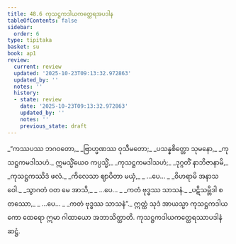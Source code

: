 ```yaml
---
title: 48.6 ကုသဋ္ဌကဒါယကတ္ထေရအပဒါန
tableOfContents: false
sidebar:
  order: 6
type: tipitaka
basket: su
book: ap1
review:
  current: review
  updated: '2025-10-23T09:13:32.972863'
  updated_by: ''
  notes: ''
  history:
  - state: review
    date: '2025-10-23T09:13:32.972863'
    updated_by: ''
    notes: ''
    previous_state: draft
---
```



<ReviewStatus review={frontmatter.review} showDetails={true} />

<HypothesisAnnotation frontmatter={frontmatter} />

<DynamicBreadcrumb />

<Division number="56" book="ap1" e="ch" v="20" p="433">

<Paragraph number="6131" type="verses" book="ap1">
_“ကဿပဿ ဘဂဝတော,_  
_ဗြာဟ္မဏဿ ဝုသီမတော;_  
_ပသန္နစိတ္တော သုမနော,_  
_ကုသဋ္ဌကမဒါသဟံ._  

</Paragraph>

</Division>
<Division number="57" book="ap1" e="ch" v="20" p="433">

<Paragraph number="6132" type="verses" book="ap1">
ဣမသ္မိံယေဝ ကပ္ပသ္မိံ,_  
_ကုသဋ္ဌကမဒါသဟံ;_  
_ဒုဂ္ဂတိံ နာဘိဇာနာမိ,_  
_ကုသဋ္ဌကဿိဒံ ဖလံ._  

</Paragraph>

</Division>
<Division number="58" book="ap1" e="ch" v="20" p="433">

<Paragraph number="6133" type="verses" book="ap1">
_ကိလေသာ ဈာပိတာ မယှံ,_  
_ …ပေ… _  
_ဝိဟရာမိ အနာသဝေါ._  

</Paragraph>

</Division>
<Division number="59" book="ap1" e="ch" v="20" p="434">

<Paragraph number="6134" type="verses" book="ap1">
_သွာဂတံ ဝတ မေ အာသိ,_  
_ …ပေ… _  
_ကတံ ဗုဒ္ဓဿ သာသနံ._  

</Paragraph>

</Division>
<Division number="60" book="ap1" e="ch" v="20" p="434">

<Paragraph number="6135" type="verses" book="ap1">
_ပဋိသမ္ဘိဒါ စတဿော,_  
_ …ပေ… _  
_ကတံ ဗုဒ္ဓဿ သာသနံ”._  

</Paragraph>

<Paragraph number="6136" book="ap1">
ဣတ္ထံ သုဒံ အာယသ္မာ ကုသဋ္ဌကဒါယကော ထေရော ဣမာ ဂါထာယော အဘာသိတ္ထာတိ.

</Paragraph>
</Division>

<Paragraph number="6137" type="center" book="ap1">
ကုသဋ္ဌကဒါယကတ္ထေရဿာပဒါနံ ဆဋ္ဌံ.
</Paragraph>